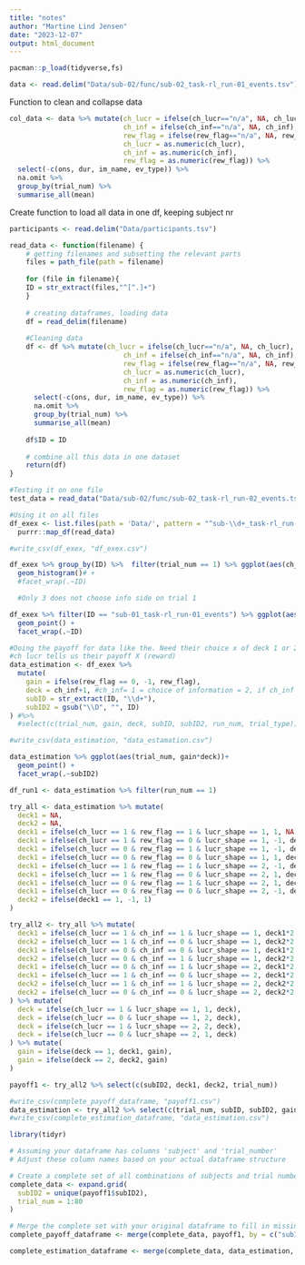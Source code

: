 ```yaml
---
title: "notes"
author: "Martine Lind Jensen"
date: "2023-12-07"
output: html_document
---
```

```r
pacman::p_load(tidyverse,fs)
```

```r
data <- read.delim("Data/sub-02/func/sub-02_task-rl_run-01_events.tsv")
```

Function to clean and collapse data
```r
col_data <- data %>% mutate(ch_lucr = ifelse(ch_lucr=="n/a", NA, ch_lucr),
                            ch_inf = ifelse(ch_inf=="n/a", NA, ch_inf), 
                            rew_flag = ifelse(rew_flag=="n/a", NA, rew_flag), 
                            ch_lucr = as.numeric(ch_lucr), 
                            ch_inf = as.numeric(ch_inf), 
                            rew_flag = as.numeric(rew_flag)) %>% 
  select(-c(ons, dur, im_name, ev_type)) %>% 
  na.omit %>% 
  group_by(trial_num) %>% 
  summarise_all(mean)
```

Create function to load all data in one df, keeping subject nr 
```r
participants <- read.delim("Data/participants.tsv")
```

```r
read_data <- function(filename) {
    # getting filenames and subsetting the relevant parts
    files = path_file(path = filename) 
    
    for (file in filename){
    ID = str_extract(files,"^[^.]+") 
    }
    
    # creating dataframes, loading data
    df = read_delim(filename)
    
    #Cleaning data
    df <- df %>% mutate(ch_lucr = ifelse(ch_lucr=="n/a", NA, ch_lucr),
                            ch_inf = ifelse(ch_inf=="n/a", NA, ch_inf), 
                            rew_flag = ifelse(rew_flag=="n/a", NA, rew_flag), 
                            ch_lucr = as.numeric(ch_lucr), 
                            ch_inf = as.numeric(ch_inf), 
                            rew_flag = as.numeric(rew_flag)) %>% 
      select(-c(ons, dur, im_name, ev_type)) %>% 
      na.omit %>% 
      group_by(trial_num) %>% 
      summarise_all(mean)
        
    df$ID = ID
    
    # combine all this data in one dataset
    return(df)
}

#Testing it on one file
test_data = read_data("Data/sub-02/func/sub-02_task-rl_run-02_events.tsv")

#Using it on all files
df_exex <- list.files(path = 'Data/', pattern = "^sub-\\d+_task-rl_run-\\d+_events\\.tsv$", full.names = TRUE, recursive = TRUE) %>%
  purrr::map_df(read_data)
```

```r
#write_csv(df_exex, "df_exex.csv")
```

```r
df_exex %>% group_by(ID) %>%  filter(trial_num == 1) %>% ggplot(aes(ch_inf, color = ID))+ 
  geom_histogram()# +
  #facet_wrap(.~ID)

  #Only 3 does not choose info side on trial 1 

df_exex %>% filter(ID == "sub-01_task-rl_run-01_events") %>% ggplot(aes(trial_num, as.character(ch_inf), color = as.character(rew_flag), shape = as.character(trial_type)))+
  geom_point() +
  facet_wrap(.~ID)
```

```r
#Doing the payoff for data like the. Need their choice x of deck 1 or 2(that is in the choice info?)
#ch lucr tells us their payoff X (reward)
data_estimation <- df_exex %>% 
  mutate(
    gain = ifelse(rew_flag == 0, -1, rew_flag),
    deck = ch_inf+1, #ch_inf= 1 = choice of information = 2, if ch_inf = 0, choice no info = 1
    subID = str_extract(ID, "\\d+"), 
    subID2 = gsub("\\D", "", ID)
) #%>% 
  #select(c(trial_num, gain, deck, subID, subID2, run_num, trial_type))

#write_csv(data_estimation, "data_estamation.csv")
```

```r
data_estimation %>% ggplot(aes(trial_num, gain*deck))+ 
  geom_point() +
  facet_wrap(.~subID2)
```

```r
df_run1 <- data_estimation %>% filter(run_num == 1)
```

```r
try_all <- data_estimation %>% mutate(
  deck1 = NA,
  deck2 = NA, 
  deck1 = ifelse(ch_lucr == 1 & rew_flag == 1 & lucr_shape == 1, 1, NA),
  deck1 = ifelse(ch_lucr == 1 & rew_flag == 0 & lucr_shape == 1, -1, deck1), 
  deck1 = ifelse(ch_lucr == 0 & rew_flag == 1 & lucr_shape == 1, -1, deck1),
  deck1 = ifelse(ch_lucr == 0 & rew_flag == 0 & lucr_shape == 1, 1, deck1), 
  deck1 = ifelse(ch_lucr == 1 & rew_flag == 1 & lucr_shape == 2, -1, deck1), 
  deck1 = ifelse(ch_lucr == 1 & rew_flag == 0 & lucr_shape == 2, 1, deck1), 
  deck1 = ifelse(ch_lucr == 0 & rew_flag == 1 & lucr_shape == 2, 1, deck1),
  deck1 = ifelse(ch_lucr == 0 & rew_flag == 0 & lucr_shape == 2, -1, deck1), 
  deck2 = ifelse(deck1 == 1, -1, 1)
) 

try_all2 <- try_all %>% mutate(
  deck1 = ifelse(ch_lucr == 1 & ch_inf == 1 & lucr_shape == 1, deck1*2, deck1), 
  deck2 = ifelse(ch_lucr == 1 & ch_inf == 0 & lucr_shape == 1, deck2*2, deck2), 
  deck1 = ifelse(ch_lucr == 0 & ch_inf == 0 & lucr_shape == 1, deck1*2, deck1),
  deck2 = ifelse(ch_lucr == 0 & ch_inf == 1 & lucr_shape == 1, deck2*2, deck2), 
  deck1 = ifelse(ch_lucr == 0 & ch_inf == 1 & lucr_shape == 2, deck1*2, deck1), 
  deck1 = ifelse(ch_lucr == 1 & ch_inf == 0 & lucr_shape == 2, deck1*2, deck1), 
  deck2 = ifelse(ch_lucr == 1 & ch_inf == 1 & lucr_shape == 2, deck2*2, deck2), 
  deck2 = ifelse(ch_lucr == 0 & ch_inf == 0 & lucr_shape == 2, deck2*2, deck2)
) %>% mutate(
  deck = ifelse(ch_lucr == 1 & lucr_shape == 1, 1, deck), 
  deck = ifelse(ch_lucr == 0 & lucr_shape == 1, 2, deck), 
  deck = ifelse(ch_lucr == 1 & lucr_shape == 2, 2, deck), 
  deck = ifelse(ch_lucr == 0 & lucr_shape == 2, 1, deck)
) %>% mutate(
  gain = ifelse(deck == 1, deck1, gain), 
  gain = ifelse(deck == 2, deck2, gain)
) 

payoff1 <- try_all2 %>% select(c(subID2, deck1, deck2, trial_num))

#write_csv(complete_payoff_dataframe, "payoff1.csv")
data_estimation <- try_all2 %>% select(c(trial_num, subID, subID2, gain, deck))
#write_csv(complete_estimation_dataframe, "data_estimation.csv")
```

```r
library(tidyr)

# Assuming your dataframe has columns 'subject' and 'trial_number'
# Adjust these column names based on your actual dataframe structure

# Create a complete set of all combinations of subjects and trial numbers
complete_data <- expand.grid(
  subID2 = unique(payoff1$subID2),
  trial_num = 1:80
)

# Merge the complete set with your original dataframe to fill in missing values with NA
complete_payoff_dataframe <- merge(complete_data, payoff1, by = c("subID2", "trial_num"), all.x = TRUE)

complete_estimation_dataframe <- merge(complete_data, data_estimation, by = c("subID2", "trial_num"), all.x = TRUE)

```

